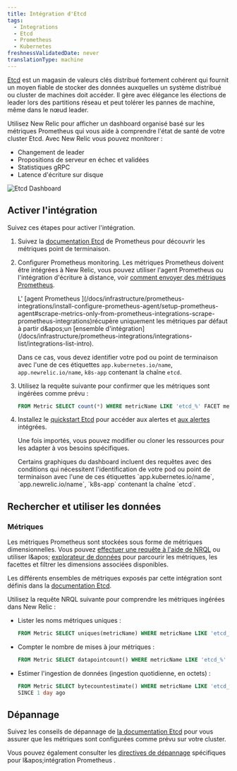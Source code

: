 ```yaml
---
title: Intégration d'Etcd
tags:
  - Integrations
  - Etcd
  - Prometheus
  - Kubernetes
freshnessValidatedDate: never
translationType: machine
---
```


[Etcd](https://etcd.io/) est un magasin de valeurs clés distribué fortement cohérent qui fournit un moyen fiable de stocker des données auxquelles un système distribué ou cluster de machines doit accéder. Il gère avec élégance les élections de leader lors des partitions réseau et peut tolérer les pannes de machine, même dans le nœud leader.

Utilisez New Relic pour afficher un dashboard organisé basé sur les métriques Prometheus qui vous aide à comprendre l&apos;état de santé de votre cluster Etcd. Avec New Relic vous pouvez monitorer :

* Changement de leader
* Propositions de serveur en échec et validées
* Statistiques gRPC
* Latence d&apos;écriture sur disque

<img title="Etcd Dashboard" alt="Etcd Dashboard" src="/images/kubernetes_screenshot-crop_etcd-dashboard.webp" />

## Activer l&apos;intégration

Suivez ces étapes pour activer l&apos;intégration.

1. Suivez la [documentation Etcd](https://etcd.io/docs/v3.5/op-guide/monitoring/) de Prometheus pour découvrir les métriques point de terminaison.

2. Configurer Prometheus monitoring. Les métriques Prometheus doivent être intégrées à New Relic, vous pouvez utiliser l&apos;agent Prometheus ou l&apos;intégration d&apos;écriture à distance, voir [comment envoyer des métriques Prometheus](/docs/infrastructure/prometheus-integrations/get-started/send-prometheus-metric-data-new-relic/).

   <Callout variant="important">
     L&apos; [agent Prometheus ](/docs/infrastructure/prometheus-integrations/install-configure-prometheus-agent/setup-prometheus-agent#scrape-metrics-only-from-prometheus-integrations-scrape-prometheus-integrations)récupère uniquement les métriques par défaut à partir d&amp;apos;un [ensemble d&apos;intégration](/docs/infrastructure/prometheus-integrations/integrations-list/integrations-list-intro).

     Dans ce cas, vous devez identifier votre pod ou point de terminaison avec l&apos;une de ces étiquettes `app.kubernetes.io/name`, `app.newrelic.io/name`, `k8s-app` contenant la chaîne `etcd`.
   </Callout>

3. Utilisez la requête suivante pour confirmer que les métriques sont ingérées comme prévu :

   ```sql
   FROM Metric SELECT count(*) WHERE metricName LIKE 'etcd_%' FACET metricName LIMIT MAX
   ```

4. Installez le [quickstart Etcd](https://newrelic.com/instant-observability/etcd) pour accéder aux <InlinePopover type="dashboards" />alertes et [aux alertes](/docs/alerts-applied-intelligence/new-relic-alerts/learn-alerts/introduction-alerts/) intégrées.

   Une fois importés, vous pouvez modifier ou cloner les ressources pour les adapter à vos besoins spécifiques.

   <Callout variant="important">
     Certains graphiques du dashboard incluent des requêtes avec des conditions qui nécessitent l&apos;identification de votre pod ou point de terminaison avec l&apos;une de ces étiquettes `app.kubernetes.io/name`, `app.newrelic.io/name`, `k8s-app` contenant la chaîne `etcd`.
   </Callout>

## Rechercher et utiliser les données

### Métriques

Les métriques Prometheus sont stockées sous forme de métriques dimensionnelles. Vous pouvez [effectuer une requête à l&apos;aide de NRQL](/docs/telemetry-data-platform/get-data/apis/query-metric-data-type/) ou utiliser l&amp;apos; [explorateur de données](/docs/query-your-data/explore-query-data/browse-data/introduction-data-explorer/) pour parcourir les métriques, les facettes et filtrer les dimensions associées disponibles.

Les différents ensembles de métriques exposés par cette intégration sont définis dans la [documentation Etcd](https://etcd.io/docs/v3.5/metrics/).

Utilisez la requête NRQL suivante pour comprendre les métriques ingérées dans New Relic :

* Lister les noms métriques uniques :

  ```sql
  FROM Metric SELECT uniques(metricName) WHERE metricName LIKE 'etcd_%' LIMIT MAX
  ```

* Compter le nombre de mises à jour métriques :

  ```sql
  FROM Metric SELECT datapointcount() WHERE metricName LIKE 'etcd_%' LIMIT MAX
  ```

* Estimer l&apos;ingestion de données (ingestion quotidienne, en octets) :

  ```sql
  FROM Metric SELECT bytecountestimate() WHERE metricName LIKE 'etcd_%' 
  SINCE 1 day ago
  ```

## Dépannage

Suivez les conseils de dépannage de [la documentation Etcd](https://etcd.io/docs/v3.5/op-guide/monitoring/) pour vous assurer que les métriques sont configurées comme prévu sur votre cluster.

Vous pouvez également consulter les [directives de dépannage](/docs/infrastructure/prometheus-integrations/troubleshooting/no-data-appears-prometheus-integration) spécifiques pour l&amp;apos;intégration Prometheus .